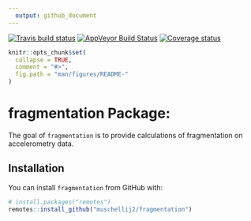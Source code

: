 ```yaml
---
  output: github_document
---
```


[![Travis build status](https://travis-ci.org/muschellij2/fragmentation.svg?branch=master)](https://travis-ci.org/muschellij2/fragmentation)
[![AppVeyor Build Status](https://ci.appveyor.com/api/projects/status/github/muschellij2/fragmentation?branch=master&svg=true)](https://ci.appveyor.com/project/muschellij2/fragmentation)
[![Coverage status](https://coveralls.io/repos/github/muschellij2/fragmentation/badge.svg?branch=master)](https://coveralls.io/r/muschellij2/fragmentation?branch=master)
<!-- README.md is generated from README.Rmd. Please edit that file -->

```r
knitr::opts_chunk$set(
  collapse = TRUE,
  comment = "#>",
  fig.path = "man/figures/README-"
)
```
# fragmentation Package: 
The goal of `fragmentation` is to provide calculations of fragmentation on accelerometry data.

## Installation

You can install `fragmentation` from GitHub with:

```r
# install.packages("remotes")
remotes::install_github("muschellij2/fragmentation")
```
